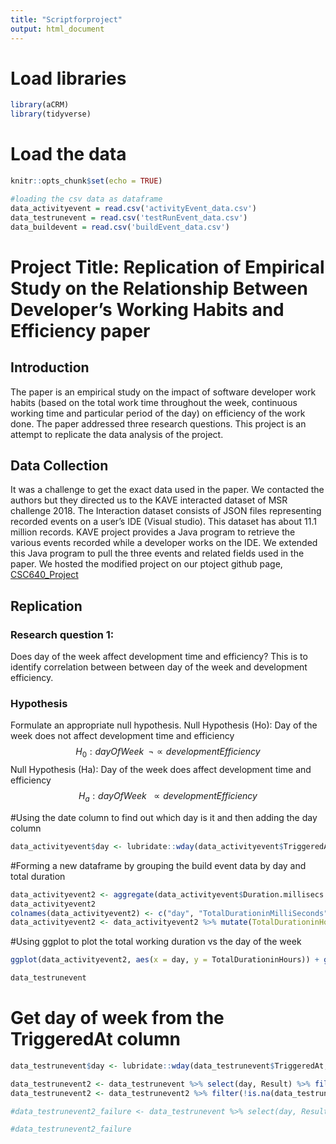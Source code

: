 ```yaml
---
title: "Scriptforproject"
output: html_document
---
```

# Load libraries
```r
library(aCRM)
library(tidyverse)
```

# Load the data
```r
knitr::opts_chunk$set(echo = TRUE)

#loading the csv data as dataframe
data_activityevent = read.csv('activityEvent_data.csv')
data_testrunevent = read.csv('testRunEvent_data.csv')
data_buildevent = read.csv('buildEvent_data.csv')
```
# Project Title: Replication of Empirical Study on the Relationship Between Developer's Working Habits and Efficiency paper


## Introduction
The paper is an empirical study on the impact of software developer work habits (based on the total work time throughout the week, continuous working time and particular period of the day) on efficiency of the work done. The paper addressed three research questions. This project is an attempt to replicate the data analysis of the project.


## Data Collection
It was a challenge to get the exact data used in the paper. We contacted the authors but they directed us to the KAVE interacted dataset of MSR challenge 2018. The Interaction dataset consists of JSON files representing recorded events on a user's IDE (Visual studio). This dataset has about 11.1 million records. KAVE project provides a Java program to retrieve the various events recorded while a developer works on the IDE. We extended this Java program to pull the three events and related fields used in the paper. We hosted the modified project on our ptoject github page, [CSC640_Project](https://github.com/cnwachukwu5/CSC640_Project/tree/master/java-cc-kave-examples/)


## Replication

### Research question 1: 
Does day of the week affect development time and efficiency? This is to identify correlation between between day of the week and development efficiency.

### Hypothesis

Formulate an appropriate null hypothesis.
Null Hypothesis (Ho): Day of the week does not affect development time and efficiency
$$
H_0: dayOfWeek  \;\;\neg\propto  developmentEfficiency
$$
Null Hypothesis (Ha): Day of the week does affect development time and efficiency
$$
H_a: dayOfWeek  \;\;\propto  developmentEfficiency
$$


#Using the date column to find out which day is it and then adding the day column
```r
data_activityevent$day <- lubridate::wday(data_activityevent$TriggeredAt, label=TRUE)
```

#Forming a new dataframe by grouping the build event data by day and total duration
```r
data_activityevent2 <- aggregate(data_activityevent$Duration.millisecs ~ data_activityevent$day, data_activityevent, sum)
data_activityevent2
colnames(data_activityevent2) <- c("day", "TotalDurationinMilliSeconds")
data_activityevent2 <- data_activityevent2 %>% mutate(TotalDurationinHours = TotalDurationinMilliSeconds/(1000*60*60))

```

#Using ggplot to plot the total working duration vs the day of the week
```r
ggplot(data_activityevent2, aes(x = day, y = TotalDurationinHours)) + geom_bar(stat = "identity")
```


```r
data_testrunevent
```

# Get day of week from the TriggeredAt column
```r
data_testrunevent$day <- lubridate::wday(data_testrunevent$TriggeredAt, label=TRUE)

data_testrunevent2 <- data_testrunevent %>% select(day, Result) %>% filter(Result == "Success") %>% sample_n(2416)
data_testrunevent2 <- data_testrunevent2 %>% filter(!is.na(data_testrunevent2$Result) & !is.na(data_testrunevent2$day))

#data_testrunevent2_failure <- data_testrunevent %>% select(day, Result) %>% filter(Result == "Failed") %>% sample_n(1563)

#data_testrunevent2_failure
```

